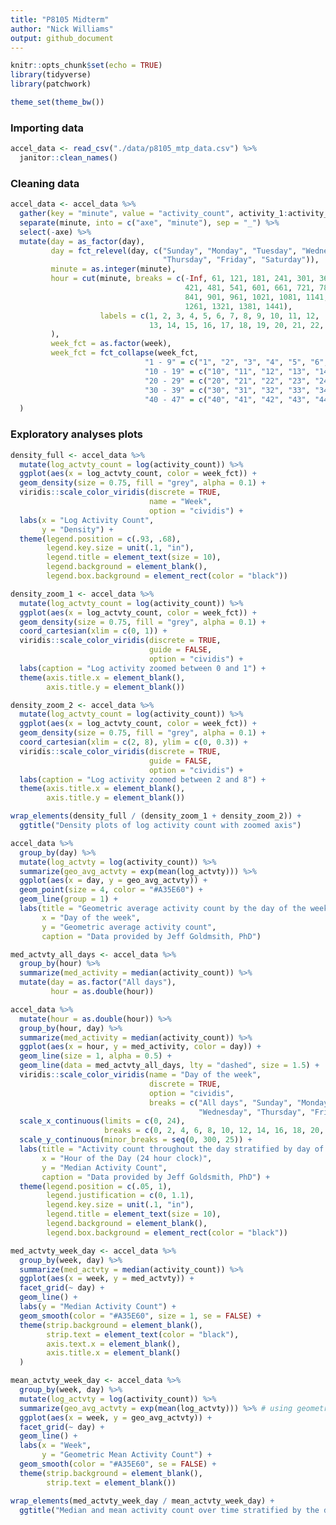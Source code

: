 ```yaml
---
title: "P8105 Midterm"
author: "Nick Williams"
output: github_document
---
```


```r
knitr::opts_chunk$set(echo = TRUE)
library(tidyverse)
library(patchwork)

theme_set(theme_bw())
```

### Importing data

```r
accel_data <- read_csv("./data/p8105_mtp_data.csv") %>% 
  janitor::clean_names()
```

### Cleaning data

```r
accel_data <- accel_data %>% 
  gather(key = "minute", value = "activity_count", activity_1:activity_1440) %>% 
  separate(minute, into = c("axe", "minute"), sep = "_") %>% 
  select(-axe) %>% 
  mutate(day = as_factor(day), 
         day = fct_relevel(day, c("Sunday", "Monday", "Tuesday", "Wednesday", 
                                  "Thursday", "Friday", "Saturday")),
         minute = as.integer(minute), 
         hour = cut(minute, breaks = c(-Inf, 61, 121, 181, 241, 301, 361, 
                                       421, 481, 541, 601, 661, 721, 781, 
                                       841, 901, 961, 1021, 1081, 1141, 1201, 
                                       1261, 1321, 1381, 1441), 
                    labels = c(1, 2, 3, 4, 5, 6, 7, 8, 9, 10, 11, 12, 
                               13, 14, 15, 16, 17, 18, 19, 20, 21, 22, 23, 24)
         ), 
         week_fct = as.factor(week), 
         week_fct = fct_collapse(week_fct, 
                              "1 - 9" = c("1", "2", "3", "4", "5", "6", "7", "8", "9"), 
                              "10 - 19" = c("10", "11", "12", "13", "14", "15", "16", "17", "18", "19"), 
                              "20 - 29" = c("20", "21", "22", "23", "24", "25", "26", "27", "28", "29"), 
                              "30 - 39" = c("30", "31", "32", "33", "34", "35", "36", "37", "38", "39"), 
                              "40 - 47" = c("40", "41", "42", "43", "44", "45", "46", "47"))
  )
```

### Exploratory analyses plots

```r
density_full <- accel_data %>% 
  mutate(log_actvty_count = log(activity_count)) %>% 
  ggplot(aes(x = log_actvty_count, color = week_fct)) +
  geom_density(size = 0.75, fill = "grey", alpha = 0.1) + 
  viridis::scale_color_viridis(discrete = TRUE, 
                               name = "Week", 
                               option = "cividis") + 
  labs(x = "Log Activity Count", 
       y = "Density") + 
  theme(legend.position = c(.93, .68), 
        legend.key.size = unit(.1, "in"),
        legend.title = element_text(size = 10), 
        legend.background = element_blank(), 
        legend.box.background = element_rect(color = "black"))

density_zoom_1 <- accel_data %>% 
  mutate(log_actvty_count = log(activity_count)) %>% 
  ggplot(aes(x = log_actvty_count, color = week_fct)) +
  geom_density(size = 0.75, fill = "grey", alpha = 0.1) + 
  coord_cartesian(xlim = c(0, 1)) + 
  viridis::scale_color_viridis(discrete = TRUE, 
                               guide = FALSE, 
                               option = "cividis") + 
  labs(caption = "Log activity zoomed between 0 and 1") + 
  theme(axis.title.x = element_blank(), 
        axis.title.y = element_blank())

density_zoom_2 <- accel_data %>% 
  mutate(log_actvty_count = log(activity_count)) %>% 
  ggplot(aes(x = log_actvty_count, color = week_fct)) +
  geom_density(size = 0.75, fill = "grey", alpha = 0.1) + 
  coord_cartesian(xlim = c(2, 8), ylim = c(0, 0.3)) + 
  viridis::scale_color_viridis(discrete = TRUE, 
                               guide = FALSE, 
                               option = "cividis") +  
  labs(caption = "Log activity zoomed between 2 and 8") + 
  theme(axis.title.x = element_blank(), 
        axis.title.y = element_blank())

wrap_elements(density_full / (density_zoom_1 + density_zoom_2)) + 
  ggtitle("Density plots of log activity count with zoomed axis")
```

```r
accel_data %>% 
  group_by(day) %>% 
  mutate(log_actvty = log(activity_count)) %>% 
  summarize(geo_avg_actvty = exp(mean(log_actvty))) %>%
  ggplot(aes(x = day, y = geo_avg_actvty)) + 
  geom_point(size = 4, color = "#A35E60") + 
  geom_line(group = 1) + 
  labs(title = "Geometric average activity count by the day of the week", 
       x = "Day of the week", 
       y = "Geometric average activity count", 
       caption = "Data provided by Jeff Goldmsith, PhD")
```
  
```r
med_actvty_all_days <- accel_data %>% 
  group_by(hour) %>% 
  summarize(med_activity = median(activity_count)) %>% 
  mutate(day = as.factor("All days"), 
         hour = as.double(hour))

accel_data %>% 
  mutate(hour = as.double(hour)) %>% 
  group_by(hour, day) %>% 
  summarize(med_activity = median(activity_count)) %>% 
  ggplot(aes(x = hour, y = med_activity, color = day)) +
  geom_line(size = 1, alpha = 0.5) + 
  geom_line(data = med_actvty_all_days, lty = "dashed", size = 1.5) + 
  viridis::scale_color_viridis(name = "Day of the week", 
                               discrete = TRUE, 
                               option = "cividis",
                               breaks = c("All days", "Sunday", "Monday", "Tuesday",
                                          "Wednesday", "Thursday", "Friday", "Saturday")) + 
  scale_x_continuous(limits = c(0, 24), 
                     breaks = c(0, 2, 4, 6, 8, 10, 12, 14, 16, 18, 20, 22, 24)) + 
  scale_y_continuous(minor_breaks = seq(0, 300, 25)) + 
  labs(title = "Activity count throughout the day stratified by day of the week",
       x = "Hour of the Day (24 hour clock)", 
       y = "Median Activity Count", 
       caption = "Data provided by Jeff Goldsmith, PhD") + 
  theme(legend.position = c(.05, 1), 
        legend.justification = c(0, 1.1), 
        legend.key.size = unit(.1, "in"),
        legend.title = element_text(size = 10), 
        legend.background = element_blank(), 
        legend.box.background = element_rect(color = "black"))
```


```r
med_actvty_week_day <- accel_data %>% 
  group_by(week, day) %>% 
  summarize(med_actvty = median(activity_count)) %>% 
  ggplot(aes(x = week, y = med_actvty)) + 
  facet_grid(~ day) + 
  geom_line() + 
  labs(y = "Median Activity Count") +
  geom_smooth(color = "#A35E60", size = 1, se = FALSE) + 
  theme(strip.background = element_blank(),
        strip.text = element_text(color = "black"),
        axis.text.x = element_blank(), 
        axis.title.x = element_blank()
  )

mean_actvty_week_day <- accel_data %>% 
  group_by(week, day) %>% 
  mutate(log_actvty = log(activity_count)) %>% 
  summarize(geo_avg_actvty = exp(mean(log_actvty))) %>% # using geometric mean due to how skewed data is
  ggplot(aes(x = week, y = geo_avg_actvty)) + 
  facet_grid(~ day) + 
  geom_line() + 
  labs(x = "Week", 
       y = "Geometric Mean Activity Count") + 
  geom_smooth(color = "#A35E60", se = FALSE) + 
  theme(strip.background = element_blank(), 
        strip.text = element_blank())

wrap_elements(med_actvty_week_day / mean_actvty_week_day) + 
  ggtitle("Median and mean activity count over time stratified by the day of the week")
```





